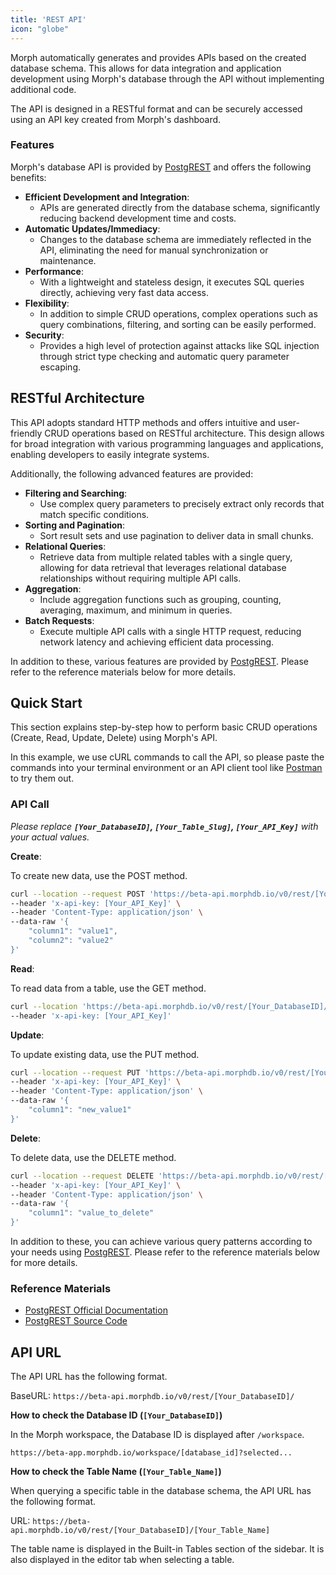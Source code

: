```yaml
---
title: 'REST API'
icon: "globe"
---
```


Morph automatically generates and provides APIs based on the created database schema. This allows for data integration and application development using Morph's database through the API without implementing additional code.

The API is designed in a RESTful format and can be securely accessed using an API key created from Morph's dashboard.

### **Features**

Morph's database API is provided by [PostgREST](https://postgrest.org/) and offers the following benefits:

- **Efficient Development and Integration**:
    - APIs are generated directly from the database schema, significantly reducing backend development time and costs.
- **Automatic Updates/Immediacy**:
    - Changes to the database schema are immediately reflected in the API, eliminating the need for manual synchronization or maintenance.
- **Performance**:
    - With a lightweight and stateless design, it executes SQL queries directly, achieving very fast data access.
- **Flexibility**:
    - In addition to simple CRUD operations, complex operations such as query combinations, filtering, and sorting can be easily performed.
- **Security**:
    - Provides a high level of protection against attacks like SQL injection through strict type checking and automatic query parameter escaping.

## **RESTful Architecture**

This API adopts standard HTTP methods and offers intuitive and user-friendly CRUD operations based on RESTful architecture. This design allows for broad integration with various programming languages and applications, enabling developers to easily integrate systems.

Additionally, the following advanced features are provided:

- **Filtering and Searching**:
    - Use complex query parameters to precisely extract only records that match specific conditions.
- **Sorting and Pagination**:
    - Sort result sets and use pagination to deliver data in small chunks.
- **Relational Queries**:
    - Retrieve data from multiple related tables with a single query, allowing for data retrieval that leverages relational database relationships without requiring multiple API calls.
- **Aggregation**:
    - Include aggregation functions such as grouping, counting, averaging, maximum, and minimum in queries.
- **Batch Requests**:
    - Execute multiple API calls with a single HTTP request, reducing network latency and achieving efficient data processing.

In addition to these, various features are provided by [PostgREST](https://postgrest.org/). Please refer to the reference materials below for more details.

## Quick Start

This section explains step-by-step how to perform basic CRUD operations (Create, Read, Update, Delete) using Morph's API.

In this example, we use cURL commands to call the API, so please paste the commands into your terminal environment or an API client tool like [Postman](https://www.postman.com/) to try them out.

### API Call

*Please replace **`[Your_DatabaseID]`, `[Your_Table_Slug]`, `[Your_API_Key]`** with your actual values.*

**Create**:

To create new data, use the POST method.
```sh
curl --location --request POST 'https://beta-api.morphdb.io/v0/rest/[Your_DatabaseID]/[Your_Table_Slug]' \
--header 'x-api-key: [Your_API_Key]' \
--header 'Content-Type: application/json' \
--data-raw '{
    "column1": "value1",
    "column2": "value2"
}'
```

**Read**:

To read data from a table, use the GET method.

```sh
curl --location 'https://beta-api.morphdb.io/v0/rest/[Your_DatabaseID]/[Your_Table_Slug]' \
--header 'x-api-key: [Your_API_Key]'

```
**Update**:

To update existing data, use the PUT method.

```sh
curl --location --request PUT 'https://beta-api.morphdb.io/v0/rest/[Your_DatabaseID]/[Your_Table_Slug]' \
--header 'x-api-key: [Your_API_Key]' \
--header 'Content-Type: application/json' \
--data-raw '{
    "column1": "new_value1"
}'
```

**Delete**:

To delete data, use the DELETE method.

```sh
curl --location --request DELETE 'https://beta-api.morphdb.io/v0/rest/[Your_DatabaseID]/[Your_Table_Slug]' \
--header 'x-api-key: [Your_API_Key]' \
--header 'Content-Type: application/json' \
--data-raw '{
    "column1": "value_to_delete"
}'

```

In addition to these, you can achieve various query patterns according to your needs using [PostgREST](https://postgrest.org/). Please refer to the reference materials below for more details.

### **Reference Materials**

- [PostgREST Official Documentation](https://postgrest.org/en/v12/)
- [PostgREST Source Code](https://github.com/PostgREST/postgrest)


## API URL

The API URL has the following format.

BaseURL: `https://beta-api.morphdb.io/v0/rest/[Your_DatabaseID]/`

**How to check the Database ID (`[Your_DatabaseID]`)**

In the Morph workspace, the Database ID is displayed after `/workspace`.

`https://beta-app.morphdb.io/workspace/[database_id]?selected...`

**How to check the Table Name (`[Your_Table_Name]`)**

When querying a specific table in the database schema, the API URL has the following format.

URL: `https://beta-api.morphdb.io/v0/rest/[Your_DatabaseID]/[Your_Table_Name]`

The table name is displayed in the Built-in Tables section of the sidebar. It is also displayed in the editor tab when selecting a table.
